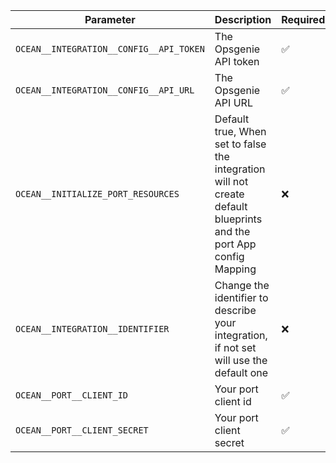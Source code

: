 | Parameter                               | Description                                                                                                        | Required |
| --------------------------------------- | ------------------------------------------------------------------------------------------------------------------ | -------- |
| `OCEAN__INTEGRATION__CONFIG__API_TOKEN` | The Opsgenie API token                                                                                             | ✅       |
| `OCEAN__INTEGRATION__CONFIG__API_URL`   | The Opsgenie API URL                                                                                               | ✅       |
| `OCEAN__INITIALIZE_PORT_RESOURCES`      | Default true, When set to false the integration will not create default blueprints and the port App config Mapping | ❌       |
| `OCEAN__INTEGRATION__IDENTIFIER`        | Change the identifier to describe your integration, if not set will use the default one                            | ❌       |
| `OCEAN__PORT__CLIENT_ID`                | Your port client id                                                                                                | ✅       |
| `OCEAN__PORT__CLIENT_SECRET`            | Your port client secret                                                                                            | ✅       |
